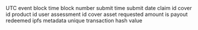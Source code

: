 <ParamField path="block_time">
UTC event block time
</ParamField>
<ParamField path="block_number">
block number
</ParamField>
<ParamField path="submit_time">
submit time
</ParamField>
<ParamField path="submit_date">
submit date
</ParamField>
<ParamField path="claim_id">
claim id
</ParamField>
<ParamField path="cover_id">
cover id
</ParamField>
<ParamField path="product_id">
product id
</ParamField>
<ParamField path="user">
user
</ParamField>
<ParamField path="assessment_id">
assessment id
</ParamField>
<ParamField path="cover_asset">
cover asset
</ParamField>
<ParamField path="requested_amount">
requested amount
</ParamField>
<ParamField path="is_payout_redeemed">
is payout redeemed
</ParamField>
<ParamField path="ipfs_metadata">
ipfs metadata
</ParamField>
<ParamField path="tx_hash">
unique transaction hash value
</ParamField>
